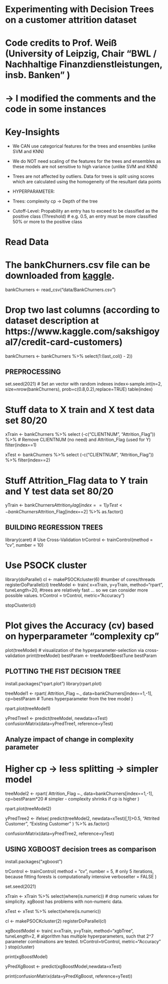 # Experimenting with Decision Trees on a customer attrition dataset

# Code credits to Prof. Weiß (University of Leipzig, Chair "BWL / Nachhaltige Finanzdienstleistungen, insb. Banken" ) 
# -> I modified the comments and the code in some instances

# Key-Insights
- We CAN use categorical features for the trees and ensembles (unlike SVM and KNN)
- We do NOT need scaling of the features for the trees and ensembles as these models are not sensitive to high variance (unlike SVM and KNN)
- Trees are not affected by outliers. Data for trees is split using scores which are calculated using the homogeneity of the resultant data points

- HYPERPARAMETER:
- Trees: complexity cp -> Depth of the tree
- Cutoff-Level: Propability an entry has to exceed to be classified as the positive class (Threshold)
# e.g. 0.5, an entry must be more classified 50% or more to the positive class

# Read Data
# The bankChurners.csv file can be downloaded from [kaggle](https://www.kaggle.com/sakshigoyal7/credit-card-customers/download).
bankChurners <- read_csv("data/BankChurners.csv")

# Drop two last columns (according to dataset description at https://www.kaggle.com/sakshigoyal7/credit-card-customers)
bankChurners <- bankChurners %>% select(1:(last_col() - 2))

## PREPROCESSING

set.seed(2021)
# Set an vector with random indexes
index<-sample.int(n=2, size=nrow(bankChurners), prob=c(0.8,0.2),replace=TRUE)
table(index)

# Stuff data to X train and X test data set 80/20
xTrain <- bankChurners %>%
  select (-c("CLIENTNUM", "Attrition_Flag")) %>% # Remove CLIENTNUM (no need) and Attrition_Flag (used for Y)
  filter(index==1)

xTest <- bankChurners %>% 
  select (-c("CLIENTNUM", "Attrition_Flag")) %>%
  filter(index==2)

# Stuff Attrition_Flag data to Y train and Y test data set 80/20
yTrain <- bankChurners$Attrition_Flag[index==1] %>% as.factor()
yTest <- bankChurners$Attrition_Flag[index==2] %>% as.factor()

## BUILDING REGRESSION TREES

library(caret)
# Use Cross-Validation
trControl <- trainControl(method  = "cv", number  = 10)

# Use PSOCK cluster 
library(doParallel)
cl <- makePSOCKcluster(6) #number of cores/threads
registerDoParallel(cl)
treeModel <- train(
  x=xTrain, 
  y=yTrain, 
  method="rpart",
  tuneLength=20,  #trees are relatively fast ... so we can consider more possible values.
  trControl = trControl,
  metric="Accuracy")

stopCluster(cl)

# Plot gives the Accuracy (cv) based on hyperparameter "complexity cp"
plot(treeModel) # visualization of the hyperparameter-selection via cross-validation
print(treeModel)
bestParam <- treeModel$bestTune
bestParam


## PLOTTING THE FIST DECISION TREE
install.packages("rpart.plot")
library(rpart.plot)

treeModel1 <- 
  rpart(
    Attrition_Flag ~.,
    data=bankChurners[index==1,-1],
    cp=bestParam # Tunes hyperparameter from the tree model
  )
  
  rpart.plot(treeModel1)
  
  yPredTree1 <- predict(treeModel, newdata=xTest)
  confusionMatrix(data=yPredTree1, reference=yTest)
  
## Analyze impact of change in complexity parameter

# Higher cp -> less splitting -> simpler model

treeModel2 <- rpart(
    Attrition_Flag ~.,
    data=bankChurners[index==1,-1],
    cp=bestParam*20 # simpler - complexity shrinks if cp is higher
  )

rpart.plot(treeModel2) 

yPredTree2 <- 
  ifelse(
    predict(treeModel2, newdata=xTest)[,1]>0.5, 
    "Attrited Customer", 
    "Existing Customer"
  ) %>% 
  as.factor()
  
confusionMatrix(data=yPredTree2, reference=yTest)

## USING XGBOOST decision trees as comparison

install.packages("xgboost")

trControl <- trainControl(
  method  = "cv", 
  number  = 5, # only 5 iterations, because fitting forests is computationally intensive
  verboseIter = FALSE
) 

set.seed(2021)

xTrain <- 
  xTrain %>% 
  select(where(is.numeric)) # drop numeric values for simplicity. xgBoost has problems with non-numeric data.

xTest <- 
  xTest %>% 
  select(where(is.numeric)) 

cl <- makePSOCKcluster(2) 
registerDoParallel(cl)

xgBoostModel <- train(
    x=xTrain, 
    y=yTrain, 
    method="xgbTree",
    tuneLength=2, # algorithm has multiple hyperparameters, such that 2^7 parameter combinations are tested.
    trControl=trControl, 
    metric="Accuracy"
  )
stop(cluster)

print(xgBoostModel) 

yPredXgBoost <- predict(xgBoostModel,newdata=xTest)

print(confusionMatrix(data=yPredXgBoost, reference=yTest))
